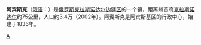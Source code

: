 {{unreferenced|time=2008-12-6}}
'''阿宾斯克'''（[[俄语|俄语]]：'''{{lang|ru|Абинск}}'''）是[[俄罗斯|俄罗斯]][[克拉斯诺达尔边疆区|克拉斯诺达尔边疆区]]的一个镇，距离州首府[[克拉斯诺达尔|克拉斯诺达尔]]约75公里，人口约3.4万（2002年）。阿賓斯克是阿宾斯基区的行政中心，始建于1836年。

{{Russia-geo-stub}}

[[Category:克拉斯诺达尔边疆区城市|А]]